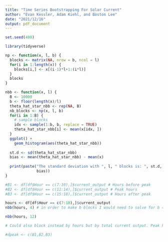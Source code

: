 ```yaml
---
title: "Time Series Bootstrapping For Solar Current"
author: "Evan Kessler, Adam Kiehl, and Boston Lee"
date: "2021/12/16"
output: pdf_document
---
```


```r
set.seed(400)
```

```r
library(tidyverse)
```


```r
np <- function(x, l, b) {
  blocks <- matrix(NA, nrow = b, ncol = l)
  for(i in 1:length(x)) {
    blocks[i,] <- x[(i-1)*l+1:(i*l)]
  }
  blocks
}

nbb <- function(x, l) {
  B <- 10000
  b <- floor(length(x)/l)
  theta_hat_star_nbb <- rep(NA, B)
  nb_blocks <- np(x, l, b)
  for(i in 1:B) {
    # sample blocks
    idx <- sample(1:b, b, replace = TRUE)
    theta_hat_star_nbb[i] <- mean(x[idx, ])
  }
  ggplot() +
    geom_histogram(aes(theta_hat_star_nbb))
  
  st.d <- sd(theta_hat_star_nbb)
  bias <- mean(theta_hat_star_nbb) - mean(x)
  
  print(paste("The standard deviation with ", l, " blocks is: ", st.d, ". \n The bias is: ",
              bias))
}

```

```r
#B1 <- df[df$Hour == c(7:10),]$current_output # Hours before peak
#B2 <- df[df$Hour == c(11:14),]$current_output # Peak hours
#B3 <- df[df$Hour == c(15:18),]$current_output # Hours after peak

hours <- df[df$Hour == c(7:18),]$current_output
nbb(hours, 4) # in order to make b blocks I would need to solve for b = [n/l] (floor) where n is the length of our data and l is 4, so make nbb call l instead of b

nbb(hours, 12)

# Could also block instead by hours but by total current output. Peak hours would be a frame around the highest output and then hours before and after would coincide with that. This would cause the hours to potentially be different based on the season/month as months that get dark earlier could see peak hours earlier in the day.

#dpeak <- c(B1,B2,B3)
```

